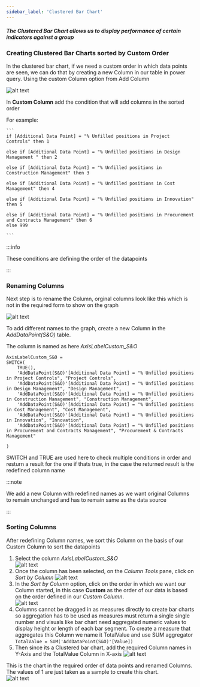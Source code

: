 ```yaml
---
sidebar_label: 'Clustered Bar Chart'
---
```


##### The Clustered Bar Chart allows us to display performance of certain indicators against a group

### Creating Clustered Bar Charts sorted by Custom Order

In the clustered bar chart, if we need a custom order in which data points are seen, we can do that by creating a new Column in our table in power query. Using the custom Column option from Add Column

![alt text](./img/image-4.png)

In **Custom Column** add the condition that will add columns in the sorted order 

For example: 
    
    ```
    if [Additional Data Point] = "% Unfilled positions in Project Controls" then 1

    else if [Additional Data Point] = "% Unfilled positions in Design Management " then 2

    else if [Additional Data Point] = "% Unfilled positions in Construction Management" then 3

    else if [Additional Data Point] = "% Unfilled positions in Cost Management" then 4

    else if [Additional Data Point] = "% Unfilled positions in Innovation" then 5

    else if [Additional Data Point] = "% Unfilled positions in Procurement and Contracts Management" then 6
    else 999

    ```

:::info

These conditions are defining the order of the datapoints

:::

### Renaming Columns

Next step is to rename the Column, orginal columns look like this which is not in the required form to show on the graph

![alt text](./img/image.png)

To add different names to the graph, create a new Column in the *AddDataPoint(S&O)* table. 

The column is named as here *AxisLabelCustom_S&O*

```
AxisLabelCustom_S&O = 
SWITCH(
    TRUE(),
    'AddDataPoint(S&O)'[Additional Data Point] = "% Unfilled positions in Project Controls", "Project Controls",
    'AddDataPoint(S&O)'[Additional Data Point] = "% Unfilled positions in Design Management", "Design Management",
    'AddDataPoint(S&O)'[Additional Data Point] = "% Unfilled positions in Construction Management", "Construction Management",
    'AddDataPoint(S&O)'[Additional Data Point] = "% Unfilled positions in Cost Management", "Cost Management",
    'AddDataPoint(S&O)'[Additional Data Point] = "% Unfilled positions in Innovation", "Innovation",
    'AddDataPoint(S&O)'[Additional Data Point] = "% Unfilled positions in Procurement and Contracts Management", "Procurement & Contracts Management"

)
```

SWITCH and TRUE are used here to check multiple conditions in order and resturn a result for the one if thats true, in the case the returned result is the redefined column name

:::note

We add a new Column with redefined names as we want original Columns to remain unchanged and has to remain same as the data source

:::

### Sorting Columns

After redefining Column names, we sort this Column on the basis of our Custom Column to sort the datapoints

1. Select the column *AxisLabelCustom_S&O*  
![alt text](./img/image-8.png)
2. Once the column has been selected, on the *Column Tools* pane, click on *Sort by Column*
![alt text](./img/image-7.png)
3. In the *Sort by Column* option, click on the order in which we want our Column started, in this case **Custom** as the order of our data is based on the order defined in our *Custom Column*.  
![alt text](./img/image-2.png)
1. Columns cannot be dragged in as measures directly to create bar charts so aggregation has to be used as measures must return a single single number and visuals like bar chart need aggregated numeric values to display height or length of each bar segment. To create a measure that aggregates this Column we name it TotalValue and use SUM aggregator
`
TotalValue = SUM('AddDataPoint(S&O)'[Value])
`
1. Then since its a Clustered bar chart, add the required Column names in Y-Axis and the TotalValue Column in X-axis
![alt text](./img/image-5.png)


This is the chart in the required order of data points and renamed Columns. The values of 1 are just taken as a sample to create this chart.  
![alt text](./img/image-6.png)

